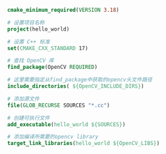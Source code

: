 ```cmake
cmake_minimum_required(VERSION 3.18)

# 设置项目名称
project(hello_world)

# 设置 C++ 标准
set(CMAKE_CXX_STANDARD 17)

# 查找 OpenCV 库
find_package(OpenCV REQUIRED)

# 这里需要指定从find_package中获取的opencv头文件路径
include_directories( ${OpenCV_INCLUDE_DIRS})

# 添加源文件
file(GLOB_RECURSE SOURCES "*.cc")

# 创建可执行文件
add_executable(hello_world ${SOURCES})

# 添加编译所需要的opencv library
target_link_libraries(hello_world ${OpenCV_LIBS})
```
